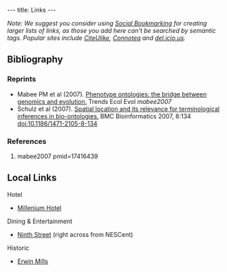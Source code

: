 ---
title: Links
---

''Note: We suggest you consider using [http://en.wikipedia.org/wiki/Social_bookmarking Social Bookmarking] for creating larger lists of links, as those you add here can't be searched by semantic tags. Popular sites include [http://www.citeulike.org/ CiteUlike], [http://www.connotea.org/ Connotea] and [http://del.icio.us del.icio.us].''

==Bibliography==

===Reprints===

* Mabee PM et al (2007). [[Media:TREE Mabee.pdf|Phenotype ontologies: the bridge between genomics and evolution.]] Trends Ecol Evol <cite>mabee2007</cite>
* Schulz et al (2007). [http://www.biomedcentral.com/1471-2105/8/134 Spatial location and its relevance for terminological inferences in bio-ontologies.] BMC Bioinformatics 2007, 8:134 [http://dx.doi.org/10.1186/1471-2105-8-134 doi:10.1186/1471-2105-8-134]

===References===
<biblio>
#mabee2007 pmid=17416439
</biblio>

==Local Links==

; Hotel
* [http://www.millenniumhotels.com/MCIL.nsf/LU_HOTELDOC/113$$HotelDescription?OpenDocument Millenium Hotel]

; Dining & Entertainment
* [http://www.ninthst.com/ Ninth Street] (right across from NESCent)

; Historic
* [http://www.owdna.org/mill.htm Erwin Mills]